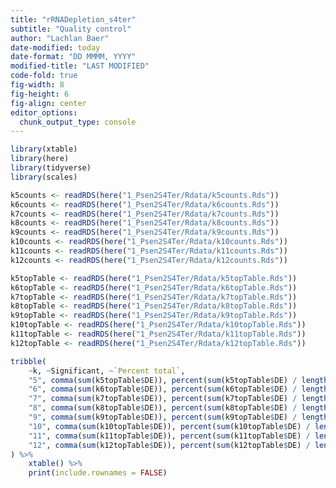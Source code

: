 ```yaml
---
title: "rRNADepletion_s4ter"
subtitle: "Quality control"
author: "Lachlan Baer"
date-modified: today
date-format: "DD MMMM, YYYY"
modified-title: "LAST MODIFIED"
code-fold: true
fig-width: 8
fig-height: 6
fig-align: center
editor_options:
  chunk_output_type: console
---
```


```r
library(xtable)
library(here)
library(tidyverse)
library(scales)
```

```r
k5counts <- readRDS(here("1_Psen2S4Ter/Rdata/k5counts.Rds"))
k6counts <- readRDS(here("1_Psen2S4Ter/Rdata/k6counts.Rds"))
k7counts <- readRDS(here("1_Psen2S4Ter/Rdata/k7counts.Rds"))
k8counts <- readRDS(here("1_Psen2S4Ter/Rdata/k8counts.Rds"))
k9counts <- readRDS(here("1_Psen2S4Ter/Rdata/k9counts.Rds"))
k10counts <- readRDS(here("1_Psen2S4Ter/Rdata/k10counts.Rds"))
k11counts <- readRDS(here("1_Psen2S4Ter/Rdata/k11counts.Rds"))
k12counts <- readRDS(here("1_Psen2S4Ter/Rdata/k12counts.Rds"))
```

```r
k5topTable <- readRDS(here("1_Psen2S4Ter/Rdata/k5topTable.Rds"))
k6topTable <- readRDS(here("1_Psen2S4Ter/Rdata/k6topTable.Rds"))
k7topTable <- readRDS(here("1_Psen2S4Ter/Rdata/k7topTable.Rds"))
k8topTable <- readRDS(here("1_Psen2S4Ter/Rdata/k8topTable.Rds"))
k9topTable <- readRDS(here("1_Psen2S4Ter/Rdata/k9topTable.Rds"))
k10topTable <- readRDS(here("1_Psen2S4Ter/Rdata/k10topTable.Rds"))
k11topTable <- readRDS(here("1_Psen2S4Ter/Rdata/k11topTable.Rds"))
k12topTable <- readRDS(here("1_Psen2S4Ter/Rdata/k12topTable.Rds"))
```

```r
tribble(
    ~k, ~Significant, ~`Percent total`,
    "5", comma(sum(k5topTable$DE)), percent(sum(k5topTable$DE) / length(k5topTable$DE)),
    "6", comma(sum(k6topTable$DE)), percent(sum(k6topTable$DE) / length(k6topTable$DE)),
    "7", comma(sum(k7topTable$DE)), percent(sum(k7topTable$DE) / length(k7topTable$DE)),
    "8", comma(sum(k8topTable$DE)), percent(sum(k8topTable$DE) / length(k8topTable$DE)),
    "9", comma(sum(k9topTable$DE)), percent(sum(k9topTable$DE) / length(k9topTable$DE)),
    "10", comma(sum(k10topTable$DE)), percent(sum(k10topTable$DE) / length(k10topTable$DE)),
    "11", comma(sum(k11topTable$DE)), percent(sum(k11topTable$DE) / length(k11topTable$DE)),
    "12", comma(sum(k12topTable$DE)), percent(sum(k12topTable$DE) / length(k12topTable$DE))
) %>%
    xtable() %>%
    print(include.rownames = FALSE)
```

